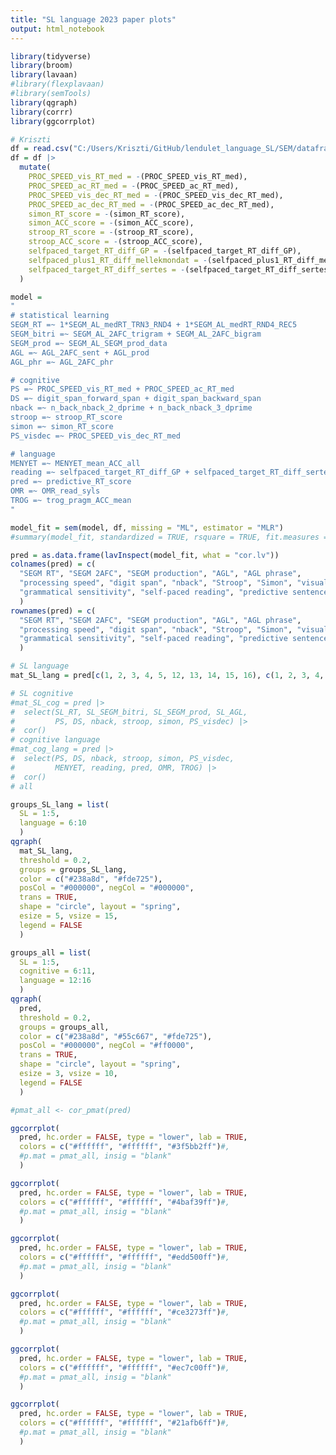 ```yaml
---
title: "SL language 2023 paper plots"
output: html_notebook
---
```


```r
library(tidyverse)
library(broom)
library(lavaan)
#library(flexplavaan)
#library(semTools)
library(qgraph)
library(corrr)
library(ggcorrplot)
```

```r
# Kriszti
df = read.csv("C:/Users/Kriszti/GitHub/lendulet_language_SL/SEM/dataframes/filtered_SEM_df.csv")
df = df |>
  mutate(
    PROC_SPEED_vis_RT_med = -(PROC_SPEED_vis_RT_med),
    PROC_SPEED_ac_RT_med = -(PROC_SPEED_ac_RT_med),
    PROC_SPEED_vis_dec_RT_med = -(PROC_SPEED_vis_dec_RT_med),
    PROC_SPEED_ac_dec_RT_med = -(PROC_SPEED_ac_dec_RT_med),
    simon_RT_score = -(simon_RT_score),
    simon_ACC_score = -(simon_ACC_score),
    stroop_RT_score = -(stroop_RT_score),
    stroop_ACC_score = -(stroop_ACC_score),
    selfpaced_target_RT_diff_GP = -(selfpaced_target_RT_diff_GP),
    selfpaced_plus1_RT_diff_mellekmondat = -(selfpaced_plus1_RT_diff_mellekmondat),
    selfpaced_target_RT_diff_sertes = -(selfpaced_target_RT_diff_sertes)
  )
```

```r
model =
"
# statistical learning
SEGM_RT =~ 1*SEGM_AL_medRT_TRN3_RND4 + 1*SEGM_AL_medRT_RND4_REC5
SEGM_bitri =~ SEGM_AL_2AFC_trigram + SEGM_AL_2AFC_bigram
SEGM_prod =~ SEGM_AL_SEGM_prod_data
AGL =~ AGL_2AFC_sent + AGL_prod
AGL_phr =~ AGL_2AFC_phr

# cognitive
PS =~ PROC_SPEED_vis_RT_med + PROC_SPEED_ac_RT_med
DS =~ digit_span_forward_span + digit_span_backward_span
nback =~ n_back_nback_2_dprime + n_back_nback_3_dprime
stroop =~ stroop_RT_score
simon =~ simon_RT_score
PS_visdec =~ PROC_SPEED_vis_dec_RT_med

# language
MENYET =~ MENYET_mean_ACC_all
reading =~ selfpaced_target_RT_diff_GP + selfpaced_target_RT_diff_sertes
pred =~ predictive_RT_score
OMR =~ OMR_read_syls
TROG =~ trog_pragm_ACC_mean
"
```

```r
model_fit = sem(model, df, missing = "ML", estimator = "MLR")
#summary(model_fit, standardized = TRUE, rsquare = TRUE, fit.measures = TRUE)
```

```r
pred = as.data.frame(lavInspect(model_fit, what = "cor.lv"))
colnames(pred) = c(
  "SEGM RT", "SEGM 2AFC", "SEGM production", "AGL", "AGL phrase",
  "processing speed", "digit span", "nback", "Stroop", "Simon", "visual decision speed",
  "grammatical sensitivity", "self-paced reading", "predictive sentence processing", "one minute reading", "pragmatic understanding"
  )
rownames(pred) = c(
  "SEGM RT", "SEGM 2AFC", "SEGM production", "AGL", "AGL phrase",
  "processing speed", "digit span", "nback", "Stroop", "Simon", "visual decision speed",
  "grammatical sensitivity", "self-paced reading", "predictive sentence processing", "one minute reading", "pragmatic comprehension"
  )
```

```r
# SL language
mat_SL_lang = pred[c(1, 2, 3, 4, 5, 12, 13, 14, 15, 16), c(1, 2, 3, 4, 5, 12, 13, 14, 15, 16)]

# SL cognitive
#mat_SL_cog = pred |>
#  select(SL_RT, SL_SEGM_bitri, SL_SEGM_prod, SL_AGL,
#         PS, DS, nback, stroop, simon, PS_visdec) |>
#  cor()
# cognitive language
#mat_cog_lang = pred |>
#  select(PS, DS, nback, stroop, simon, PS_visdec,
#         MENYET, reading, pred, OMR, TROG) |>
#  cor()
# all
```

```r
groups_SL_lang = list(
  SL = 1:5,
  language = 6:10
  )
qgraph(
  mat_SL_lang,
  threshold = 0.2,
  groups = groups_SL_lang,
  color = c("#238a8d", "#fde725"),
  posCol = "#000000", negCol = "#000000",
  trans = TRUE,
  shape = "circle", layout = "spring",
  esize = 5, vsize = 15,
  legend = FALSE
  )
```

```r
groups_all = list(
  SL = 1:5,
  cognitive = 6:11,
  language = 12:16
  )
qgraph(
  pred,
  threshold = 0.2,
  groups = groups_all,
  color = c("#238a8d", "#55c667", "#fde725"),
  posCol = "#000000", negCol = "#ff0000",
  trans = TRUE,
  shape = "circle", layout = "spring",
  esize = 3, vsize = 10,
  legend = FALSE
  )
```

```r
#pmat_all <- cor_pmat(pred)
```

```r
ggcorrplot(
  pred, hc.order = FALSE, type = "lower", lab = TRUE,
  colors = c("#ffffff", "#ffffff", "#3f5bb2ff")#,
  #p.mat = pmat_all, insig = "blank"
  )

ggcorrplot(
  pred, hc.order = FALSE, type = "lower", lab = TRUE,
  colors = c("#ffffff", "#ffffff", "#4baf39ff")#,
  #p.mat = pmat_all, insig = "blank"
  )

ggcorrplot(
  pred, hc.order = FALSE, type = "lower", lab = TRUE,
  colors = c("#ffffff", "#ffffff", "#edd500ff")#,
  #p.mat = pmat_all, insig = "blank"
  )

ggcorrplot(
  pred, hc.order = FALSE, type = "lower", lab = TRUE,
  colors = c("#ffffff", "#ffffff", "#ce3273ff")#,
  #p.mat = pmat_all, insig = "blank"
  )

ggcorrplot(
  pred, hc.order = FALSE, type = "lower", lab = TRUE,
  colors = c("#ffffff", "#ffffff", "#ec7c00ff")#,
  #p.mat = pmat_all, insig = "blank"
  )

ggcorrplot(
  pred, hc.order = FALSE, type = "lower", lab = TRUE,
  colors = c("#ffffff", "#ffffff", "#21afb6ff")#,
  #p.mat = pmat_all, insig = "blank"
  )
```
